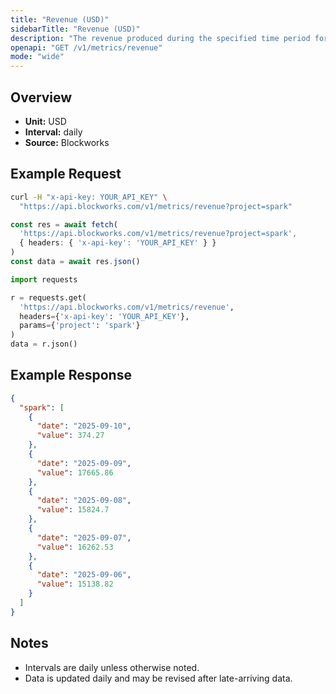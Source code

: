 ```yaml
---
title: "Revenue (USD)"
sidebarTitle: "Revenue (USD)"
description: "The revenue produced during the specified time period for given project."
openapi: "GET /v1/metrics/revenue"
mode: "wide"
---
```


## Overview

- **Unit:** USD
- **Interval:** daily
- **Source:** Blockworks

## Example Request

<CodeGroup>

```bash cURL
curl -H "x-api-key: YOUR_API_KEY" \
  "https://api.blockworks.com/v1/metrics/revenue?project=spark"
```

```typescript TypeScript
const res = await fetch(
  'https://api.blockworks.com/v1/metrics/revenue?project=spark',
  { headers: { 'x-api-key': 'YOUR_API_KEY' } }
)
const data = await res.json()
```

```python Python
import requests

r = requests.get(
  'https://api.blockworks.com/v1/metrics/revenue',
  headers={'x-api-key': 'YOUR_API_KEY'},
  params={'project': 'spark'}
)
data = r.json()
```

</CodeGroup>

## Example Response

```json
{
  "spark": [
    {
      "date": "2025-09-10",
      "value": 374.27
    },
    {
      "date": "2025-09-09",
      "value": 17665.86
    },
    {
      "date": "2025-09-08",
      "value": 15824.7
    },
    {
      "date": "2025-09-07",
      "value": 16262.53
    },
    {
      "date": "2025-09-06",
      "value": 15138.82
    }
  ]
}
```

## Notes
- Intervals are daily unless otherwise noted.
- Data is updated daily and may be revised after late-arriving data.